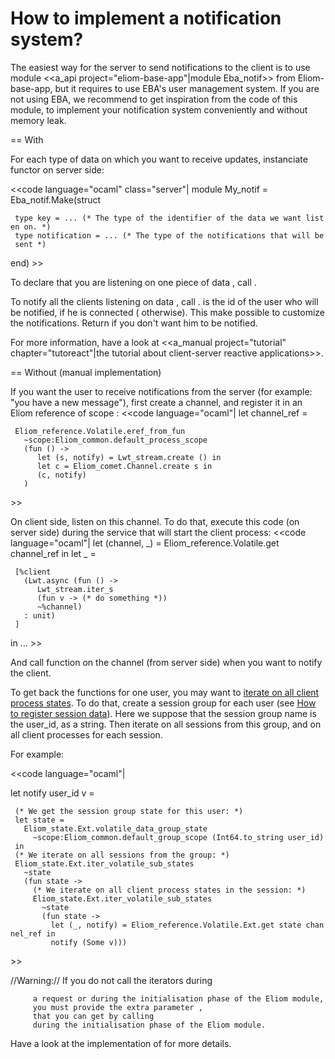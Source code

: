 =How to implement a notification system?=

The easiest way for the server to send notifications to the client
is to use module
<<a_api project="eliom-base-app"|module Eba_notif>>
from Eliom-base-app, but it requires to use EBA's user management
system. If you are not using EBA, we recommend to get inspiration
from the code of this module, to implement your notification
system conveniently and without memory leak.

== With {{{Eba_notif}}}

For each type of data on which you want to receive updates,
instanciate functor {{{Eba_notif.Make}}} on server side:

<<code language="ocaml" class="server"|
module My_notif = Eba_notif.Make(struct
  type key = ... (* The type of the identifier of the data we want listen on. *)
  type notification = ... (* The type of the notifications that will be sent *)
end)
>>

To declare that you are listening on one piece of data {{{i}}},
call {{{My_notif.listen i}}}.

To notify all the clients listening on data {{{i}}},
call {{{My_notif.notify i (fun userid_o -> Lwt.return (Some notif))}}}.
{{{userid_o}}} is the id of the user who will be notified,
if he is connected ({{{None}}} otherwise).
This make possible to customize the notifications.
Return {{{None}}} if you don't want him to be notified.

For more information, have a look at
<<a_manual project="tutorial" chapter="tutoreact"|the tutorial
about client-server reactive applications>>.



== Without {{{Eba_notif}}} (manual implementation)

If you want the user to receive notifications from the server
(for example: "you have a new message"), first create a channel, and
register it in an Eliom reference of scope {{{`Client_process}}}:
<<code language="ocaml"|
let channel_ref =
  Eliom_reference.Volatile.eref_from_fun
    ~scope:Eliom_common.default_process_scope
    (fun () ->
       let (s, notify) = Lwt_stream.create () in
       let c = Eliom_comet.Channel.create s in
       (c, notify)
    )
>>

On client side, listen on this channel. To do that, execute this code
(on server side) during the service that will start the client process:
<<code language="ocaml"|
let (channel, _) = Eliom_reference.Volatile.get channel_ref in
let _ =
  [%client
    (Lwt.async (fun () ->
       Lwt_stream.iter_s
       (fun v -> (* do something *))
       ~%channel)
    : unit)
  ]
in
...
>>

And call function {{{notify}}} on the channel (from server side)
when you want to notify the client.

To get back the {{{notify}}} functions for one user, you may want to
[[wiki(2):manual/how-to-iterate-on-all-sessions-for-one-user-or-all-tabs|iterate on all client process states]].
To do that, create a session group for each user
(see [[wiki(2):manual/how-to-register-session-data|How to register session data]]).
Here we suppose that the session group name is the user_id, as a string.
Then iterate on all sessions from this group, and on all client processes
for each session.

For example:

<<code language="ocaml"|

let notify user_id v =
  (* We get the session group state for this user: *)
  let state =
    Eliom_state.Ext.volatile_data_group_state
      ~scope:Eliom_common.default_group_scope (Int64.to_string user_id)
  in
  (* We iterate on all sessions from the group: *)
  Eliom_state.Ext.iter_volatile_sub_states
    ~state
    (fun state ->
      (* We iterate on all client process states in the session: *)
      Eliom_state.Ext.iter_volatile_sub_states
        ~state
        (fun state ->
          let (_, notify) = Eliom_reference.Volatile.Ext.get state channel_ref in
          notify (Some v)))

>>

//Warning://      If you do not call the iterators during
      a request or during the initialisation phase of the Eliom module,
      you must provide the extra parameter {{{?sitedata}}},
      that you can get by calling {{{Eliom_request_info.get_sitedata}}}
      during the initialisation phase of the Eliom module.

Have a look at the implementation of {{{Eba_notif}}} for more details.
